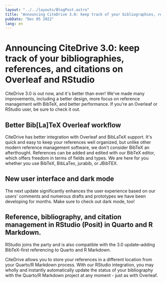 ```yaml
---
layout: "../../layouts/BlogPost.astro"
title: "Announcing CiteDrive 3.0: keep track of your bibliographies, references, and citations on Overleaf and RStudio"
pubDate: "Dec 05 2022"
lang: en
---
```


# Announcing CiteDrive 3.0: keep track of your bibliographies, references, and citations on Overleaf and RStudio



CiteDrive 3.0 is out now, and it's better than ever! We've made many improvements, including a better design, more focus on reference management with BibTeX, and better performance. If you're an Overleaf or RStudio user, be sure to check it out.



## Better Bib[La]TeX Overleaf workflow

CiteDrive has better integration with Overleaf and BibLaTeX support. It's quick and easy to keep your references well organized, but unlike other modern reference management software, we don't consider BibTeX an afterthought. References can be added and edited with our BibTeX editor, which offers freedom in terms of fields and types. We are here for you whether you use BibTeX, BibLaTex, jurabib, or JBibTEX. 



## New user interface and dark mode

The next update significantly enhances the user experience based on our users' comments and numerous drafts and prototypes we have been developing for months. Make sure to check out dark mode, too!



## Reference, bibliography, and citation management in RStudio (Posit) in Quarto and R Markdown. 

RStudio joins the party and is also compatible with the 3.0 update–adding BibTeX-first referencing to Quarto and R Markdown.

CiteDrive allows you to store your references in a different location from your Quarto/R Markdown process. With our RStudio integration, you may wholly and instantly automatically update the status of your bibliography with the Quarto/R Markdown project at any moment - just as with Overleaf.
